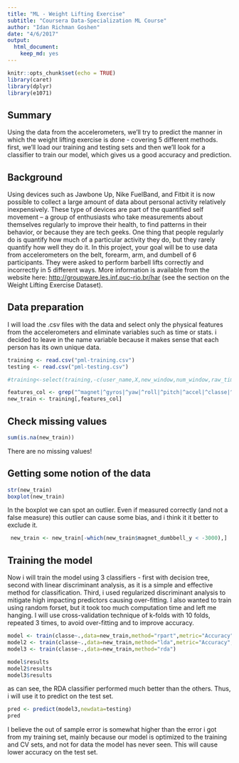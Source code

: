 ```yaml
---
title: "ML - Weight Lifting Exercise"
subtitle: "Coursera Data-Specialization ML Course"
author: "Idan Richman Goshen"
date: "4/6/2017"
output: 
  html_document: 
    keep_md: yes
---
```


```r
knitr::opts_chunk$set(echo = TRUE)
library(caret)
library(dplyr)
library(e1071)
```

## Summary
Using the data from the accelerometers, we'll try to predict the manner in which the weight lifting exercise is done - covering 5 different methods.
first, we'll load our training and testing sets and then we'll look for a classifier to train our model, which gives us a good accuracy and prediction. 

## Background
Using devices such as Jawbone Up, Nike FuelBand, and Fitbit it is now possible to collect a large amount of data about personal activity relatively inexpensively. These type of devices are part of the quantified self movement – a group of enthusiasts who take measurements about themselves regularly to improve their health, to find patterns in their behavior, or because they are tech geeks. One thing that people regularly do is quantify how much of a particular activity they do, but they rarely quantify how well they do it. In this project, your goal will be to use data from accelerometers on the belt, forearm, arm, and dumbell of 6 participants. They were asked to perform barbell lifts correctly and incorrectly in 5 different ways. More information is available from the website here: <http://groupware.les.inf.puc-rio.br/har> (see the section on the Weight Lifting Exercise Dataset).

## Data preparation
I will load the .csv files with the data and select only the physical features from the accelerometers and eliminate variables such as time or stats. i decided to leave in the name variable because it makes sense that each person has its own unique data.
```r
training <- read.csv("pml-training.csv")
testing <- read.csv("pml-testing.csv")

#training<-select(training,-c(user_name,X,new_window,num_window,raw_timestamp_part_1,raw_timestamp_part_2,cvtd_timestamp))

features_col <- grep("^magnet|^gyros|^yaw|^roll|^pitch|^accel|^classe|^user",names(training))
new_train <- training[,features_col]

```

## Check missing values
```r
sum(is.na(new_train))
```

There are no missing values!

## Getting some notion of the data
```r
str(new_train)
boxplot(new_train)
```

In the boxplot we can spot an outlier. Even if measured correctly (and not a false measure) this outlier can cause some bias, and i think it it better to exclude it.

``` r
 new_train <- new_train[-which(new_train$magnet_dumbbell_y < -3000),]
```

## Training the model

Now i will train the model using 3 classifiers - first with decision tree, second with linear discriminant analysis, as it is a simple and effective method for classification. Third, i used regularized discriminant analysis to mitigate high impacting predictors causing over-fitting. I also wanted to train using random forset, but it took too much computation time and left me hanging.
I will use cross-validation technique of k-folds with 10 folds, repeated 3 times, to avoid over-fitting and to improve accuracy.

```r
model <- train(classe~.,data=new_train,method="rpart",metric="Accuracy",trControl=trainControl(method="repeatedcv", number=10, repeats=3))
model2 <- train(classe~.,data=new_train,method="lda",metric="Accuracy",trControl=trainControl(method="repeatedcv", number=10, repeats=3))
model3 <- train(classe~.,data=new_train,method="rda")

model$results
model2$results
model3$results
```

as can see, the RDA classifier performed much better than the others.
Thus, i will use it to predict on the test set.

``` r
pred <- predict(model3,newdata=testing)
pred
```

I believe the out of sample error is somewhat higher than the error i got from my training set, mainly because our model is optimized to the training and CV sets, and not for data the model has never seen. This will cause lower accuracy on the test set.
